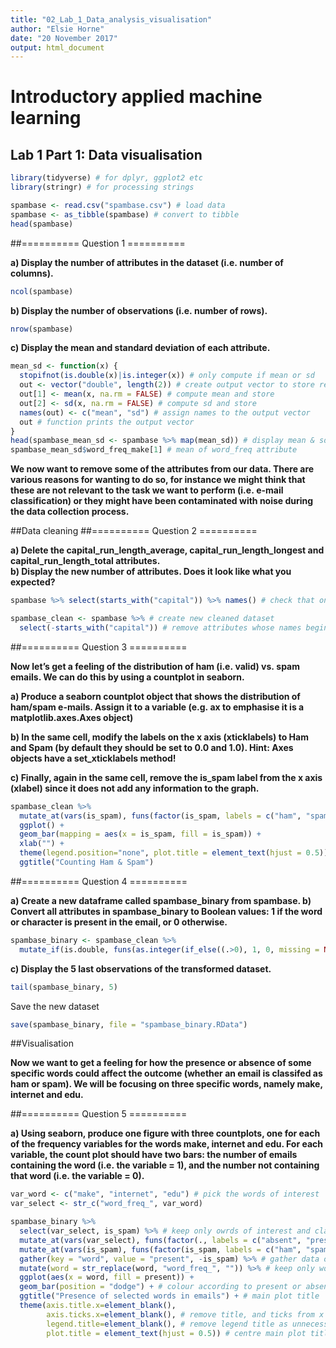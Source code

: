 ---
title: "02_Lab_1_Data_analysis_visualisation"
author: "Elsie Horne"
date: "20 November 2017"
output: html_document
---

# Introductory applied machine learning
## Lab 1 Part 1: Data visualisation

```{r load_packages, message = FALSE}
library(tidyverse) # for dplyr, ggplot2 etc
library(stringr) # for processing strings
```


``` {r load_data}
spambase <- read.csv("spambase.csv") # load data
spambase <- as_tibble(spambase) # convert to tibble
head(spambase)
```

##========== Question 1 ==========

**a) Display the number of attributes in the dataset (i.e. number of columns).**
``` {r q1a}
ncol(spambase)
```

**b) Display the number of observations (i.e. number of rows).**
``` {r q1b}
nrow(spambase)
```

**c) Display the mean and standard deviation of each attribute.**
``` {r q1c}
mean_sd <- function(x) {
  stopifnot(is.double(x)|is.integer(x)) # only compute if mean or sd
  out <- vector("double", length(2)) # create output vector to store results
  out[1] <- mean(x, na.rm = FALSE) # compute mean and store
  out[2] <- sd(x, na.rm = FALSE) # compute sd and store
  names(out) <- c("mean", "sd") # assign names to the output vector
  out # function prints the output vector
}
head(spambase_mean_sd <- spambase %>% map(mean_sd)) # display mean & sd for each attribute in spambase
spambase_mean_sd$word_freq_make[1] # mean of word_freq attribute
```


**We now want to remove some of the attributes from our data. There are various reasons for wanting to do so, for instance we might think that these are not relevant to the task we want to perform (i.e. e-mail classification) or they might have been contaminated with noise during the data collection process.**

##Data cleaning
##========== Question 2 ==========

**a) Delete the capital_run_length_average, capital_run_length_longest and  capital_run_length_total attributes.**  
**b) Display the new number of attributes. Does it look like what you expected?**

``` {r q2}
spambase %>% select(starts_with("capital")) %>% names() # check that only these three attribute names start with "capital"

spambase_clean <- spambase %>% # create new cleaned dataset
  select(-starts_with("capital")) # remove attributes whose names begin with "capital"
```

##========== Question 3 ==========

**Now let's get a feeling of the distribution of ham (i.e. valid) vs. spam emails. We can do this by using a countplot in seaborn.**  

**a) Produce a seaborn countplot object that shows the distribution of ham/spam e-mails. Assign it to a variable (e.g. ax to emphasise it is a matplotlib.axes.Axes object)**

**b) In the same cell, modify the labels on the x axis (xticklabels) to Ham and Spam (by default they should be set to 0.0 and 1.0). Hint: Axes objects have a set_xticklabels method!**

**c) Finally, again in the same cell, remove the is_spam label from the x axis (xlabel) since it does not add any information to the graph.**

``` {r q3}
spambase_clean %>%
  mutate_at(vars(is_spam), funs(factor(is_spam, labels = c("ham", "spam")))) %>%
  ggplot() + 
  geom_bar(mapping = aes(x = is_spam, fill = is_spam)) +
  xlab("") +
  theme(legend.position="none", plot.title = element_text(hjust = 0.5)) +
  ggtitle("Counting Ham & Spam")
```

##========== Question 4 ==========

**a) Create a new dataframe called spambase_binary from spambase.  b) Convert all attributes in spambase_binary to Boolean values:  1 if the word or character is present in the email, or 0 otherwise.**

``` {r q4ab}
spambase_binary <- spambase_clean %>% 
  mutate_if(is.double, funs(as.integer(if_else((.>0), 1, 0, missing = NULL))))
```

**c) Display the 5 last observations of the transformed dataset.**
``` {r q4c}
tail(spambase_binary, 5)
```

Save the new dataset
``` {r spambase_binary}
save(spambase_binary, file = "spambase_binary.RData")
```

##Visualisation

**Now we want to get a feeling for how the presence or absence of some specific words could affect the outcome (whether an email is classifed as ham or spam). We will be focusing on three specific words, namely make, internet and edu.**

##========== Question 5 ==========

**a) Using seaborn, produce one figure with three countplots, one for each of the frequency variables for the words make, internet and edu. For each variable, the count plot should have two bars: the number of emails containing the word (i.e. the variable = 1), and the number not containing that word (i.e. the variable = 0).**

``` {r q5a}
var_word <- c("make", "internet", "edu") # pick the words of interest
var_select <- str_c("word_freq_", var_word)

spambase_binary %>%
  select(var_select, is_spam) %>% # keep only owrds of interest and class label
  mutate_at(vars(var_select), funs(factor(., labels = c("absent", "present")))) %>% # encode words as factors and label as absent or present
  mutate_at(vars(is_spam), funs(factor(is_spam, labels = c("ham", "spam")))) %>% # encode class as factor and label as ham or spam
  gather(key = "word", value = "present", -is_spam) %>% # gather data on the words of interest, so that can plot for each one on the same plot
  mutate(word = str_replace(word, "word_freq_", "")) %>% # keep only word of interest for labels
  ggplot(aes(x = word, fill = present)) +
  geom_bar(position = "dodge") + # colour according to present or absent
  ggtitle("Presence of selected words in emails") + # main plot title
  theme(axis.title.x=element_blank(), 
        axis.ticks.x=element_blank(), # remove title, and ticks from x axis
        legend.title=element_blank(), # remove legend title as unnecessary
        plot.title = element_text(hjust = 0.5)) # centre main plot title
```
